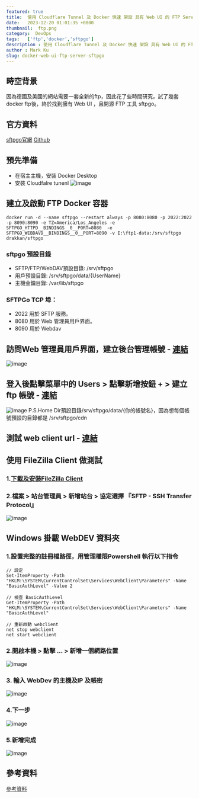 ```yaml
---
featured: true
title:  使用 Cloudflare Tunnel 及 Docker 快速 架設 具有 Web UI 的 FTP Server - sftpgo
date:   2023-12-20 01:01:35 +0800
thumbnail:  ftp.png
category:  DevOps
tags:   ['ftp','docker','sftpgo']
description : 使用 Cloudflare Tunnel 及 Docker 快速 架設 具有 Web UI 的 FTP Server - sftpgo
author : Mark Ku
slug: docker-web-ui-ftp-server-sftpgo
---
```


## 時空背景
因為德國及美國的網站需要一套全新的ftp，因此花了些時間研究，試了幾套 docker ftp後，終於找到擁有 Web UI ，且開源 FTP 工具 sftpgo。

## 官方資料
[sftpgo官網](https://sftpgo.com/)
[Github](https://github.com/drakkan/sftpgo)

## 預先準備
* 在宿主主機，安裝 Docker Desktop
* 安裝 Cloudfalre tunenl 
![image](1.png)


## 建立及啟動 FTP Docker 容器
```
docker run -d --name sftpgo --restart always -p 8080:8080 -p 2022:2022 -p 8090:8090 -e TZ=America/Los_Angeles -e SFTPGO_HTTPD__BINDINGS__0__PORT=8080  -e SFTPGO_WEBDAVD__BINDINGS__0__PORT=8090 -v E:\ftp1-data:/srv/sftpgo drakkan/sftpgo
```
### sftpgo 預設目錄
* SFTP/FTP/WebDAV預設目錄: /srv/sftpgo  
* 用戶預設目錄: /srv/sftpgo/data/{UserName}
* 主機金鑰目錄: /var/lib/sftpgo 

### SFTPGo TCP 埠：
* 2022 用於 SFTP 服務。  
* 8080 用於 Web 管理員用戶界面。  
* 8090 用於 Webdav


## 訪問Web 管理員用戶界面，建立後台管理帳號 - [連結](http://localhost:8080/web/admin/setup)

![image](2.png)

## 登入後點擊菜單中的 Users > 點擊新增按鈕 + > 建立 ftp 帳號 - [連結](http://localhost:8080/web/admin/login)
![image](3.png)
P.S.Home Dir預設目錄/srv/sftpgo/data/{你的帳號名}，因為想每個帳號預設的目錄都是 /srv/sftpgo/cdn 

## 測試 web client url - [連結](http://localhost:8080/web/client/login)

## 使用 FileZilla Client 做測試
### 1.[下載及安裝FileZilla Client](https://filezilla-project.org/)
### 2.檔案 > 站台管理員 > 新增站台 > 協定選擇 『SFTP - SSH Transfer Protocol』
![image](4.png)

## Windows 掛載 WebDEV 資料夾
### 1.設置完整的註冊檔路徑，用管理權限Powershell 執行以下指令
```
// 設定
Set-ItemProperty -Path "HKLM:\SYSTEM\CurrentControlSet\Services\WebClient\Parameters" -Name "BasicAuthLevel" -Value 2

// 檢查 BasicAuthLevel
Get-ItemProperty -Path "HKLM:\SYSTEM\CurrentControlSet\Services\WebClient\Parameters" -Name "BasicAuthLevel"

// 重新啟動 webclient
net stop webclient
net start webclient
```

### 2.開啟本機 > 點擊 ... > 新增一個網路位置
![image](5.png)
### 3. 輸入 WebDev 的主機及IP 及帳密
![image](6.png)

### 4.下一步
![image](7.png)

### 5.新增完成
![image](8.png)

## 參考資料
[參考資料](https://blog.csdn.net/networken/article/details/133963932)  






